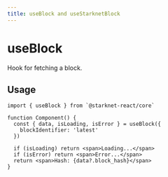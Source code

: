 ```yaml
---
title: useBlock and useStarknetBlock
---
```


# useBlock

Hook for fetching a block.

## Usage

```tsx
import { useBlock } from `@starknet-react/core`

function Component() {
  const { data, isLoading, isError } = useBlock({
    blockIdentifier: 'latest'
  })

  if (isLoading) return <span>Loading...</span>
  if (isError) return <span>Error...</span>
  return <span>Hash: {data?.block_hash}</span>
}
```
